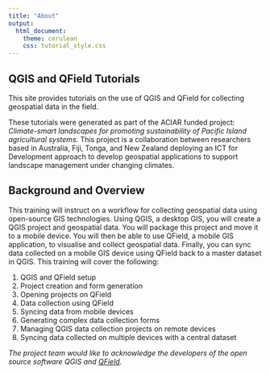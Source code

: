 ```yaml
---
title: "About"
output: 
  html_document:
    theme: cerulean
    css: tutorial_style.css
---
```


## QGIS and QField Tutorials

This site provides tutorials on the use of QGIS and QField for collecting geospatial data in the field. 

These tutorials were generated as part of the ACIAR funded project: *Climate-smart landscapes for promoting sustainability of Pacific Island agricultural systems*. This project is a collaboration between researchers based in Australia, Fiji, Tonga, and New Zealand deploying an ICT for Development approach to develop geospatial applications to support landscape management under changing climates. 

## Background and Overview

This training will instruct on a workflow for collecting geospatial data using open-source GIS technologies. Using QGIS, a desktop GIS, you will create a QGIS project and geospatial data. You will package this project and move it to a mobile device. You will then be able to use QField, a mobile GIS application, to visualise and collect geospatial data. Finally, you can sync data collected on a mobile GIS device using QField back to a master dataset in QGIS. This training will cover the following:

1. QGIS and QField setup 
2. Project creation and form generation
3. Opening projects on QField
4. Data collection using QField
5. Syncing data from mobile devices
6. Generating complex data collection forms
7. Managing QGIS data collection projects on remote devices
8. Syncing data collected on multiple devices with a central dataset

*The project team would like to acknowledge the developers of the open source software QGIS and [QField](https://qfield.org).*
